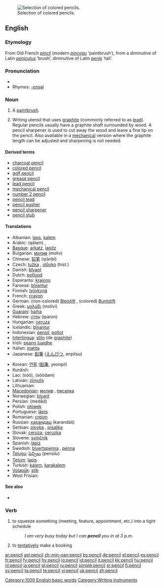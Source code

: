 [[Image:Colouring pencils.jpg|thumb|right|Selection of colored pencils.]]
==English==

===Etymology===
From Old French ''[[pincil]]'' (modern ''[[pinceau]]'' ‘paintbrush’), from a diminutive of Latin ''[[peniculus]]'' ‘brush’, diminutive of Latin ''[[penis]]'' ‘tail’.

===Pronunciation===
{{IPA|/pɛnsəl/}}
* {{audio|en-us-pencil.ogg|Audio (US)}}
* Rhymes: [[Rhymes:English:-ɛnsəl|-ɛnsəl]]

===Noun===
{{en-noun}}

# {{obsolete}} A [[paintbrush]].
# Writing utensil that uses [[graphite]] (commonly referred to as [[lead]]). Regular pencils usually have a graphite shaft surrounded by wood. A pencil sharpener is used to cut away the wood and leave a fine tip on the pencil. Also available in a [[mechanical]] version where the graphite length can be adjusted and sharpening is not needed.

====Derived terms====
* [[charcoal pencil]]
* [[colored pencil]]
* [[golf pencil]]
* [[grease pencil]]
* [[lead pencil]]
* [[mechanical pencil]]
* [[number 2 pencil]]
* [[pencil lead]]
* [[pencil pusher]]
* [[pencil sharpener]]
* [[pencil stub]]

====Translations====
{{trans-top|graphite writing-instrument}}
* Albanian: [[laps]], [[kalem]]
* Arabic: {{Arab|[[قلم]]}} (qálam) {{m}}, {{Arab|[[قلم رصاص]]}} {{IPAchar|(qálam raʂāʂ)}} {{m}}
* [[Basque]]: [[arkatz]], [[lapitz]]
* Bulgarian: [[молив]] (moliv) {{m}}
* Chinese: [[铅笔]] (qiānbǐ)
* Czech: [[tužka]] {{f}}, [[olůvko]] (hist.) {{n}}
* Danish: [[blyant]] {{c}}
* Dutch: [[potlood]] {{n}}
* Esperanto: [[krajono]]
* Faroese: [[blýantur]] {{m}}
* Finnish: [[lyijykynä]]
* French: [[crayon]] {{m}}
* German: (non-colored) [[Bleistift]] {{m}}, (colored) [[Buntstift]] {{m}}
* Greek: [[μολύβι]] (molívi) {{n}}
* [[Guarani]]: [[haiha]]
* Hebrew: [[עפרון|עִפָּרוֹן]] (iparon) {{m}}
* Hungarian: [[ceruza]]
* Icelandic: [[blýantur]] {{m}}
* Indonesian: [[pensil]], [[potlot]]
* [[Interlingua]]: [[stilo]] (de [[graphite]])
* Irish: [[peann luaidhe]]
* Italian: [[matita]] {{f}}
* Japanese: [[鉛筆]] ([[えんぴつ]], enpitsu)
{{trans-mid}}
* Korean: [[연필]] ([[鉛筆]], yeonpil)
* Kurdish: {{KUchar|[[پێنووس]]}}
* Lao: {{Laoo|[[ສໍ]]}} (söö), {{Laoo|[[ສໍດໍາ]]}} (söödam)
* Latvian: [[zīmulis]] {{m}}
* Lithuanian: {{t|lt|pieštukas|m}}
* [[Macedonian]]: [[молив]] {{m}}, [[писалка]] {{f}}
* Norwegian: [[blyant]]
* Persian: {{fa-Arab|[[مداد]]}} (medâd)
* Polish: [[ołówek]] {{m}}
* Portuguese: [[lápis]] {{m}}
* Romanian: [[creion]] {{n}}
* Russian: [[карандаш]] (karandáš) {{m}}
* Serbian: [[olovka]] {{f}}, [[pisaljka]] {{f}}
* Slovak: [[ceruza]], [[ceruzka]] {{f}}
* Slovene: [[svinčnik]] {{m}}
* Spanish: [[lápiz]] {{m}}
* Swedish: [[blyertspenna]] {{c}}, [[penna]] {{c}}
* [[Telugu]]: [[పెన్సిలు]] (pensilu)
* [[Tetum]]: [[lapis]]
* Turkish: [[kalem]], [[karakalem]]
* [[Volapük]]: [[stib]]
* West Frisian: {{t+|fy|potlead|n}}
{{trans-bottom}}

====See also====
*{{pedialite}}

===Verb===
{{en-verb}}

# to squeeze something (meeting, feature, appointment, etc.) into a tight schedule
#: ''I am very busy today but I can '''pencil''' you in at 3 p.m.''
# to [[tentatively]] make a booking

[[Category:1000 English basic words]]
[[Category:Writing instruments]]

[[ar:pencil]]
[[ast:pencil]]
[[zh-min-nan:pencil]]
[[bs:pencil]]
[[de:pencil]]
[[el:pencil]]
[[es:pencil]]
[[fr:pencil]]
[[fy:pencil]]
[[hy:pencil]]
[[io:pencil]]
[[id:pencil]]
[[it:pencil]]
[[kk:pencil]]
[[hu:pencil]]
[[nl:pencil]]
[[ja:pencil]]
[[pl:pencil]]
[[ru:pencil]]
[[simple:pencil]]
[[sr:pencil]]
[[fi:pencil]]
[[sv:pencil]]
[[ta:pencil]]
[[te:pencil]]
[[vi:pencil]]
[[uk:pencil]]
[[zh:pencil]]